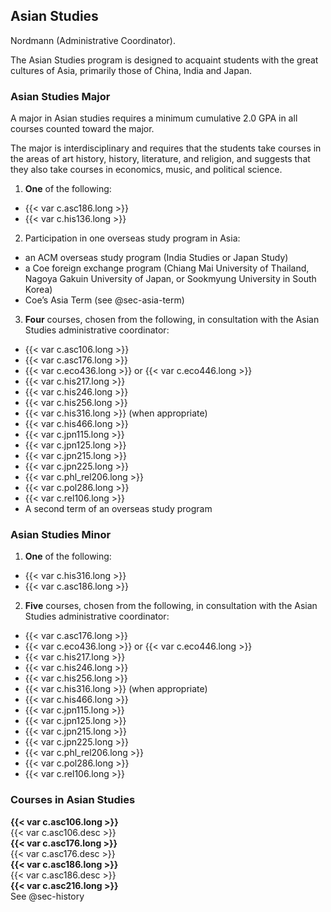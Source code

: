 ## Asian Studies {#sec-asian-studies}

Nordmann (Administrative Coordinator).

The Asian Studies program is designed to acquaint students with the great cultures of Asia, primarily those of China, India and Japan.

### Asian Studies Major

A major in Asian studies requires a minimum cumulative 2.0 GPA in all courses counted toward the major.

The major is interdisciplinary and requires that the students take courses in the areas of art history, history, literature, and religion, and suggests that they also take courses in economics, music, and political science.

1. **One** of the following:

- {{< var c.asc186.long >}}
- {{< var c.his136.long >}}

2. Participation in one overseas study program in Asia:

- an ACM overseas study program (India Studies or Japan Study)
- a Coe foreign exchange program (Chiang Mai University of Thailand, Nagoya Gakuin University of Japan, or Sookmyung University in South Korea)
- Coe’s Asia Term (see @sec-asia-term)

3. **Four** courses, chosen from the following, in consultation with the Asian Studies administrative coordinator:

- {{< var c.asc106.long >}}
- {{< var c.asc176.long >}}
- {{< var c.eco436.long >}} or {{< var c.eco446.long >}}
- {{< var c.his217.long >}}
- {{< var c.his246.long >}}
- {{< var c.his256.long >}}
- {{< var c.his316.long >}} (when appropriate)
- {{< var c.his466.long >}}
- {{< var c.jpn115.long >}}
- {{< var c.jpn125.long >}}
- {{< var c.jpn215.long >}}
- {{< var c.jpn225.long >}}
- {{< var c.phl_rel206.long >}}
- {{< var c.pol286.long >}}
- {{< var c.rel106.long >}}
- A second term of an overseas study program

### Asian Studies Minor

1. **One** of the following:

- {{< var c.his316.long >}}
- {{< var c.asc186.long >}}

2. **Five** courses, chosen from the following, in consultation with the Asian Studies administrative coordinator:

- {{< var c.asc176.long >}}
- {{< var c.eco436.long >}} or {{< var c.eco446.long >}}
- {{< var c.his217.long >}}
- {{< var c.his246.long >}}
- {{< var c.his256.long >}}
- {{< var c.his316.long >}} (when appropriate)
- {{< var c.his466.long >}}
- {{< var c.jpn115.long >}}
- {{< var c.jpn125.long >}}
- {{< var c.jpn215.long >}}
- {{< var c.jpn225.long >}}
- {{< var c.phl_rel206.long >}}
- {{< var c.pol286.long >}}
- {{< var c.rel106.long >}} 

### Courses in Asian Studies

 **{{< var c.asc106.long >}}**  
{{< var c.asc106.desc >}}  
 **{{< var c.asc176.long >}}**  
{{< var c.asc176.desc >}}  
 **{{< var c.asc186.long >}}**  
{{< var c.asc186.desc >}}  
 **{{< var c.asc216.long >}}**  
See @sec-history  
